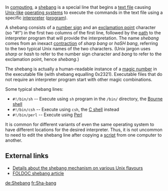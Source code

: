 In [[computing]], a [[shebang]] is a special line that begins a [[text file]] causing [[Unix-like]] [[operating system]]s to execute the commands in the text file using a specific [[interpreter (computer software)|interpreter]] ([[computer program|program]]).

A shebang consists of a [[number sign]] and an [[exclamation point]] character (so "#!") in the first two columns of the first line, followed by the [[Path (computing)|path]] to the interpreter program that will provide the interpretation. The name ''shebang'' comes from an inexact [[contraction (linguistics)|contraction]] of ''sharp bang'' or ''haSH bang'', referring to the two typical Unix names of the two characters. (Unix jargon uses ''sharp'' or ''hash'' to refer to the number sign character and ''bang'' to refer to the exclamation point, hence ''shebang''.)

The shebang is actually a human-readable instance of a [[Magic number (programming)#Magic numbers in files|magic number]] in the executable file (with shebang equalling 0x2321). Executable files that do not require an interpreter program start with other magic combinations.

Some typical shebang lines:
* <code>#!/bin/sh</code> -- Execute using <code>sh</code> program in the <code>/bin/</code> directory, the [[Bourne shell]]
* <code>#!/bin/csh</code> -- Execute using <code>csh</code>, the [[C shell]] instead
* <code>#!/bin/perl</code> -- Execute using [[Perl]]


It is common for different variants of even the same operating system to have different locations for the desired interpreter. Thus, it is not uncommon to need to edit the shebang line after copying a [[script (computer programming)|script]] from one computer to another.

==External links==
*[http://homepages.cwi.nl/~aeb/std/shebang/ Details about the shebang mechanism on various Unix flavours]
*[[FOLDOC:shebang|FOLDOC shebang article]]

[[de:Shebang]]
[[fr:Sha-bang]]